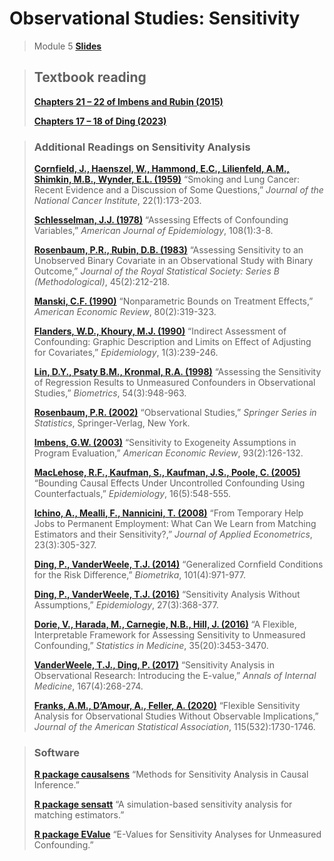 # Observational Studies: Sensitivity

> Module 5 [**Slides**](https://drive.google.com/file/d/1D_Y4JzSMhhuEhICp5omoqU-A22RmCH70/view?usp=sharing)

> ## Textbook reading
>
> [**Chapters 21 -- 22 of Imbens and Rubin (2015)**](https://www.cambridge.org/core/books/causal-inference-for-statistics-social-and-biomedical-sciences/71126BE90C58F1A431FE9B2DD07938AB)
>
> [**Chapters 17 -- 18 of Ding (2023)**](https://www.routledge.com/A-First-Course-in-Causal-Inference/Ding/p/book/9781032758626)

> ### Additional Readings on Sensitivity Analysis
>
>[**Cornfield, J., Haenszel, W., Hammond, E.C., Lilienfeld, A.M., Shimkin, M.B., Wynder, E.L. (1959)**](https://academic.oup.com/jnci/article-abstract/22/1/173/900745) "Smoking and Lung Cancer: Recent Evidence and a Discussion of Some Questions," *Journal of the National Cancer Institute*, 22(1):173-203.
>
>[**Schlesselman, J.J. (1978)**](https://academic.oup.com/aje/article-abstract/108/1/3/195354) "Assessing Effects of Confounding Variables," *American Journal of Epidemiology*, 108(1):3-8.
>
>[**Rosenbaum, P.R., Rubin, D.B. (1983)**](https://www.jstor.org/stable/2345524) "Assessing Sensitivity to an Unobserved Binary Covariate in an Observational Study with Binary Outcome," *Journal of the Royal Statistical Society: Series B (Methodological)*, 45(2):212-218.
>
>[**Manski, C.F. (1990)**](https://www.jstor.org/stable/2006592) "Nonparametric Bounds on Treatment Effects," *American Economic Review*, 80(2):319-323.
>
>[**Flanders, W.D., Khoury, M.J. (1990)**](https://journals.lww.com/epidem/abstract/1990/05000/indirect_assessment_of_confounding__graphic.10.aspx) "Indirect Assessment of Confounding: Graphic Description and Limits on Effect of Adjusting for Covariates," *Epidemiology*, 1(3):239-246.
>
>[**Lin, D.Y., Psaty B.M., Kronmal, R.A. (1998)**](https://pubmed.ncbi.nlm.nih.gov/9750244/) "Assessing the Sensitivity of Regression Results to Unmeasured Confounders in Observational Studies," *Biometrics*, 54(3):948-963.
>
>[**Rosenbaum, P.R. (2002)**](https://link.springer.com/book/10.1007/978-1-4757-3692-2) "Observational Studies," *Springer Series in Statistics*, Springer-Verlag, New York.
>
>[**Imbens, G.W. (2003)**](https://www.aeaweb.org/articles?id=10.1257/000282803321946921) "Sensitivity to Exogeneity Assumptions in Program Evaluation," *American Economic Review*, 93(2):126-132.
>
>[**MacLehose, R.F., Kaufman, S., Kaufman, J.S., Poole, C. (2005)**](https://www.jstor.org/stable/20486093?seq=1) "Bounding Causal Effects Under Uncontrolled Confounding Using Counterfactuals," *Epidemiology*, 16(5):548-555.
>
>[**Ichino, A., Mealli, F., Nannicini, T. (2008)**](https://onlinelibrary.wiley.com/doi/abs/10.1002/jae.998) "From Temporary Help Jobs to Permanent Employment: What Can We Learn from Matching Estimators and their Sensitivity?," *Journal of Applied Econometrics*, 23(3):305-327.
>
>[**Ding, P., VanderWeele, T.J. (2014)**](https://academic.oup.com/biomet/article-abstract/101/4/971/1775369) "Generalized Cornfield Conditions for the Risk Difference," *Biometrika*, 101(4):971-977.
>
>[**Ding, P., VanderWeele, T.J. (2016)**](https://journals.lww.com/epidem/Fulltext/2016/05000/Sensitivity_Analysis_Without_Assumptions.11.aspx) "Sensitivity Analysis Without Assumptions," *Epidemiology*, 27(3):368-377.
>
>[**Dorie, V., Harada, M., Carnegie, N.B., Hill, J. (2016)**](https://onlinelibrary.wiley.com/doi/10.1002/sim.6973) "A Flexible, Interpretable Framework for Assessing Sensitivity to Unmeasured Confounding," *Statistics in Medicine*, 35(20):3453-3470.
>
>[**VanderWeele, T.J., Ding, P. (2017)**](https://www.acpjournals.org/doi/10.7326/M16-2607) "Sensitivity Analysis in Observational Research: Introducing the E-value," *Annals of Internal Medicine*, 167(4):268-274.
>
>[**Franks, A.M., D'Amour, A., Feller, A. (2020)**](https://www.tandfonline.com/doi/full/10.1080/01621459.2019.1604369) "Flexible Sensitivity Analysis for Observational Studies Without Observable Implications," *Journal of the American Statistical Association*, 115(532):1730-1746.

> ### Software
>
>[**R package causalsens**](https://cran.r-project.org/web/packages/causalsens/index.html) "Methods for Sensitivity Analysis in Causal Inference."
>
>[**R package sensatt**](https://ideas.repec.org/c/boc/bocode/s456747.html) "A simulation-based sensitivity analysis for matching estimators."
>
>[**R package EValue**](https://cran.r-project.org/web/packages/EValue/index.html) "E-Values for Sensitivity Analyses for Unmeasured Confounding."